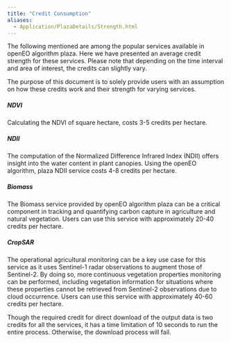 ```yaml
---
title: "Credit Consumption"
aliases: 
  - Application/PlazaDetails/Strength.html
---
```


The following mentioned are among the popular services available in openEO algorithm plaza. Here we have presented an average credit strength for these services. Please note that depending on the time interval and area of interest, the credits can slightly vary.

The purpose of this document is to solely provide users with an assumption on how these credits work and their strength for varying services.

##### NDVI

Calculating the NDVI of square hectare, costs 3-5 credits per hectare. 

##### NDII
The computation of the Normalized Difference Infrared Index (NDII) offers insight into the water content in plant canopies. Using the openEO algorithm, plaza NDII service costs 4-8 credits per hectare.

##### Biomass
The Biomass service provided by openEO algorithm plaza can be a critical component in tracking and quantifying carbon capture in agriculture and natural vegetation. Users can use this service with approximately 20-40 credits per hectare.

##### CropSAR
The operational agricultural monitoring can be a key use case for this service as it uses Sentinel-1 radar observations to augment those of Sentinel-2. By doing so, more continuous vegetation properties monitoring can be performed, including vegetation information for situations where these properties cannot be retrieved from Sentinel-2 observations due to cloud occurrence. Users can use this service with approximately 40-60 credits per hectare.


::: {callout-note}

Though the required credit for direct download of the output data is two credits for all the services, it has a time limitation of 10 seconds to run the entire process. Otherwise, the download process will fail.

:::